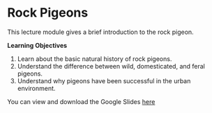 # Rock Pigeons

This lecture module gives a brief introduction to the rock pigeon.

**Learning Objectives**

1. Learn about the basic natural history of rock pigeons.
1. Understand the difference between wild, domesticated, and feral pigeons.
1. Understand why pigeons have been successful in the urban environment.



You can view and download the Google Slides [here](https://docs.google.com/presentation/d/1N4__12RpdmqdIbsiC0q0WqACY3i6BpZ6iw5kMKuU9Uw/edit#slide=id.p)